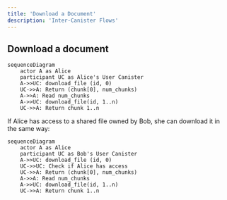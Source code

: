 ```yaml
---
title: 'Download a Document'
description: 'Inter-Canister Flows'
---
```

## Download a document

```mermaid
sequenceDiagram
    actor A as Alice
    participant UC as Alice's User Canister
    A->>UC: download_file (id, 0)
    UC->>A: Return (chunk[0], num_chunks)
    A->>A: Read num_chunks
    A->>UC: download_file(id, 1..n)
    UC->>A: Return chunk 1..n

```

If Alice has access to a shared file owned by Bob, she can download it in the same way:

```mermaid
sequenceDiagram
    actor A as Alice
    participant UC as Bob's User Canister
    A->>UC: download_file (id, 0)
    UC->>UC: Check if Alice has access
    UC->>A: Return (chunk[0], num_chunks)
    A->>A: Read num_chunks
    A->>UC: download_file(id, 1..n)
    UC->>A: Return chunk 1..n

```
